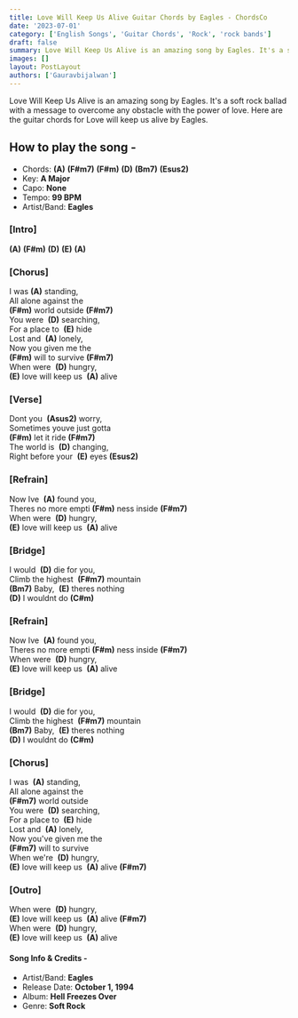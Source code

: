 ```yaml
---
title: Love Will Keep Us Alive Guitar Chords by Eagles - ChordsCo
date: '2023-07-01'
category: ['English Songs', 'Guitar Chords', 'Rock', 'rock bands']
draft: false
summary: Love Will Keep Us Alive is an amazing song by Eagles. It's a soft rock ballad with a message to overcome any obstacle with the power of love. Here are the guitar chords for Love will keep us alive by Eagles.
images: []
layout: PostLayout
authors: ['Gauravbijalwan']
---
```


Love Will Keep Us Alive is an amazing song by Eagles. It's a soft rock ballad with a message to overcome any obstacle with the power of love. Here are the guitar chords for Love will keep us alive by Eagles.

## How to play the song -

- Chords: **(A)** **(F#m7)** **(F#m)** **(D)** **(Bm7)** **(Esus2)**
- Key: **A Major**
- Capo: **None**
- Tempo: **99 BPM**
- Artist/Band: **Eagles**

### \[Intro\]

**(A)** **(F#m)** **(D)** **(E)** **(A)**

### \[Chorus\]

I was **(A)** standing,\
All alone against the\
**(F#m)** world outside **(F#m7)**\
You were  **(D)** searching,\
For a place to  **(E)** hide\
Lost and  **(A)** lonely,\
Now you given me the\
**(F#m)** will to survive **(F#m7)**\
When were  **(D)** hungry,\
**(E)** love will keep us  **(A)** alive

### \[Verse\]

Dont you  **(Asus2)** worry,\
Sometimes youve just gotta\
**(F#m)** let it ride **(F#m7)**\
The world is  **(D)** changing,\
Right before your  **(E)** eyes **(Esus2)**

### \[Refrain\]

Now Ive  **(A)** found you,\
Theres no more empti **(F#m)** ness inside **(F#m7)**\
When were  **(D)** hungry,\
**(E)** love will keep us  **(A)** alive

### \[Bridge\]

I would  **(D)** die for you,\
Climb the highest  **(F#m7)** mountain\
**(Bm7)** Baby,  **(E)** theres nothing\
**(D)** I wouldnt do **(C#m)**

### \[Refrain\]   

Now Ive  **(A)** found you,\
Theres no more empti **(F#m)** ness inside **(F#m7)**\
When were  **(D)** hungry,\
**(E)** love will keep us  **(A)** alive

### \[Bridge\] 

I would  **(D)** die for you,\
Climb the highest  **(F#m7)** mountain\
**(Bm7)** Baby,  **(E)** theres nothing\
**(D)** I wouldnt do **(C#m)**

### \[Chorus\]

I was  **(A)** standing,\
All alone against the\
**(F#m7)** world outside\
You were  **(D)** searching,\
For a place to  **(E)** hide\
Lost and  **(A)** lonely,\
Now you've given me the\
**(F#m7)** will to survive\
When we're  **(D)** hungry,\
**(E)** love will keep us  **(A)** alive **(F#m7)**

### \[Outro\]

When were  **(D)** hungry,\
**(E)** love will keep us  **(A)** alive **(F#m7)**\
When were  **(D)** hungry,\
**(E)** love will keep us  **(A)** alive

#### Song Info & Credits -

- Artist/Band: **Eagles**
- Release Date: **October 1, 1994**
- Album: **Hell Freezes Over**
- Genre: **Soft Rock**
